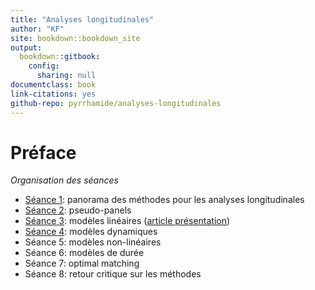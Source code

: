 ```yaml
---
title: "Analyses longitudinales"
author: "KF"
site: bookdown::bookdown_site
output: 
  bookdown::gitbook:
    config:
      sharing: null
documentclass: book
link-citations: yes
github-repo: pyrrhamide/analyses-longitudinales
---
```


# Préface {-}

*Organisation des séances*

- [Séance 1](#pano): panorama des méthodes pour les analyses longitudinales
- [Séance 2](#pseudo-panel): pseudo-panels
- [Séance 3](#mod-lin): modèles linéaires ([article présentation](#presentation))
- [Séance 4](#mod-dyn): modèles dynamiques
- Séance 5: modèles non-linéaires
- Séance 6: modèles de durée
- Séance 7: optimal matching
- Séance 8: retour critique sur les méthodes

